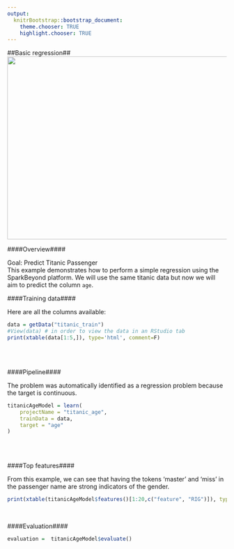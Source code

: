 ```yaml
---
output:
  knitrBootstrap::bootstrap_document:
    theme.chooser: TRUE
    highlight.chooser: TRUE
---
```


<!--
%\VignetteEngine{knitr::rmarkdown}
%\VignetteIndexEntry{basic_regression}
%\VignetteDepends{xtable}
-->
  
##Basic regression##
<br>
<img src="http://s3.amazonaws.com/public-sparkbeyond/images/titanicAge.png" width="560" height="420">
<br>

####Overview####

Goal: Predict Titanic Passenger
<br>
This example demonstrates how to perform a simple regression using the SparkBeyond platform.
We will use the same titanic data but now we will aim to predict the column `age`.
<br>

####Training data####

Here are all the columns available:
```r
data = getData("titanic_train")
#View(data) # in order to view the data in an RStudio tab
print(xtable(data[1:5,]), type='html', comment=F)
```
<br>
<br>

####Pipeline####

The problem was automatically identified as a regression problem because the target is continuous.
<br>
```r
titanicAgeModel = learn(
	projectName = "titanic_age",
	trainData = data,
	target = "age"
)
```
<br>
<br>

####Top features####

From this example, we can see that having the tokens 'master' and 'miss' in the passenger name are strong indicators of the gender. 
<br>
```r
print(xtable(titanicAgeModel$features()[1:20,c("feature", "RIG")]), type='html', comment=F)
```

<br>

####Evaluation####

```r
evaluation =  titanicAgeModel$evaluate()
```
